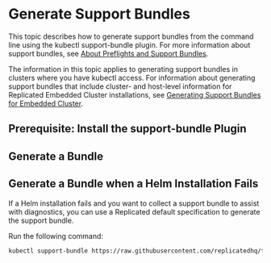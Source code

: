 
# Generate Support Bundles

This topic describes how to generate support bundles from the command line using the kubectl support-bundle plugin. For more information about support bundles, see [About Preflights and Support Bundles](/vendor/preflight-support-bundle-about).

The information in this topic applies to generating support bundles in clusters where you have kubectl access. For information about generating support bundles that include cluster- and host-level information for Replicated Embedded Cluster installations, see [Generating Support Bundles for Embedded Cluster](support-bundle-embedded). 

## Prerequisite: Install the support-bundle Plugin

<InstallPlugin/>

## Generate a Bundle

<GenerateBundle/>

## Generate a Bundle when a Helm Installation Fails

If a Helm installation fails and you want to collect a support bundle to assist with diagnostics, you can use a Replicated default specification to generate the support bundle.

Run the following command:

```bash
kubectl support-bundle https://raw.githubusercontent.com/replicatedhq/troubleshoot-specs/main/in-cluster/default.yaml
```